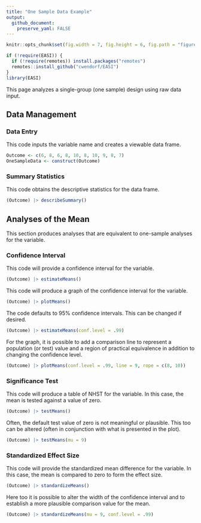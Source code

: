 ```yaml
---
title: "One Sample Data Example"
output:
  github_document:
    preserve_yaml: FALSE
---
```


```r
knitr::opts_chunk$set(fig.width = 7, fig.height = 6, fig.path = "figures/", echo = TRUE, warning = FALSE, message = FALSE)
```

```r
if (!require(EASI)) {
  if (!require(remotes)) install.packages("remotes")
  remotes::install_github("cwendorf/EASI")
}
library(EASI)
```

This page analyzes a single-group (one sample) design using raw data input.

## Data Management

### Data Entry

This code inputs the variable name and creates a viewable data frame.
```r
Outcome <- c(6, 8, 6, 8, 10, 8, 10, 9, 8, 7)
OneSampleData <- construct(Outcome)
```

### Summary Statistics

This code obtains the descriptive statistics for the data frame.
```r
(Outcome) |> describeSummary()
```

## Analyses of the Mean

This section produces analyses that are equivalent to one-sample analyses for the variable.

### Confidence Interval

This code will provide a confidence interval for the variable.
```r
(Outcome) |> estimateMeans()
```

This code will produce a graph of the confidence interval for the variable.
```r
(Outcome) |> plotMeans()
```

The code defaults to 95% confidence intervals. This can be changed if desired.
```r
(Outcome) |> estimateMeans(conf.level = .99)
```

For the graph, it is possible to add a comparison line to represent a population (or test) value and a region of practical equivalence in addition to changing the confidence level.
```r
(Outcome) |> plotMeans(conf.level = .99, line = 9, rope = c(8, 10))
```

### Significance Test

This code will produce a table of NHST for the variable. In this case, the mean is tested against a value of zero.
```r
(Outcome) |> testMeans()
```

Often, the default test value of zero is not meaningful or plausible. This too can be altered (often in conjunction with what is presented in the plot).
```r
(Outcome) |> testMeans(mu = 9)
```

### Standardized Effect Size

This code will provide the standardized mean difference for the variable. In this case, the mean is compared to zero to form the effect size.
```r
(Outcome) |> standardizeMeans()
```

Here too it is possible to alter the width of the confidence interval and to establish a more plausible comparison value for the mean.
```r
(Outcome) |> standardizeMeans(mu = 9, conf.level = .99)
```
